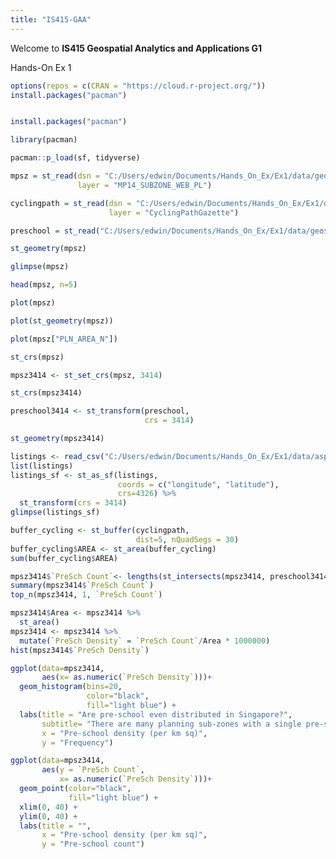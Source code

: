 ```yaml
---
title: "IS415-GAA"
---
```


Welcome to **IS415 Geospatial Analytics and Applications G1**

Hands-On Ex 1

```r
options(repos = c(CRAN = "https://cloud.r-project.org/"))
install.packages("pacman")


install.packages("pacman")

library(pacman)

pacman::p_load(sf, tidyverse)

mpsz = st_read(dsn = "C:/Users/edwin/Documents/Hands_On_Ex/Ex1/data/geospatial", 
               layer = "MP14_SUBZONE_WEB_PL")

cyclingpath = st_read(dsn = "C:/Users/edwin/Documents/Hands_On_Ex/Ex1/data/geospatial", 
                      layer = "CyclingPathGazette")

preschool = st_read("C:/Users/edwin/Documents/Hands_On_Ex/Ex1/data/geospatial/PreSchoolsLocation.kml")

st_geometry(mpsz)

glimpse(mpsz)

head(mpsz, n=5)  

plot(mpsz)

plot(st_geometry(mpsz))

plot(mpsz["PLN_AREA_N"])

st_crs(mpsz)

mpsz3414 <- st_set_crs(mpsz, 3414)

st_crs(mpsz3414)

preschool3414 <- st_transform(preschool, 
                              crs = 3414)

st_geometry(mpsz3414)

listings <- read_csv("C:/Users/edwin/Documents/Hands_On_Ex/Ex1/data/aspatial/listings.csv")
list(listings) 
listings_sf <- st_as_sf(listings, 
                        coords = c("longitude", "latitude"),
                        crs=4326) %>%
  st_transform(crs = 3414)
glimpse(listings_sf)

buffer_cycling <- st_buffer(cyclingpath, 
                            dist=5, nQuadSegs = 30)
buffer_cycling$AREA <- st_area(buffer_cycling)
sum(buffer_cycling$AREA) 

mpsz3414$`PreSch Count`<- lengths(st_intersects(mpsz3414, preschool3414))
summary(mpsz3414$`PreSch Count`)
top_n(mpsz3414, 1, `PreSch Count`)

mpsz3414$Area <- mpsz3414 %>%
  st_area()
mpsz3414 <- mpsz3414 %>%
  mutate(`PreSch Density` = `PreSch Count`/Area * 1000000)
hist(mpsz3414$`PreSch Density`)

ggplot(data=mpsz3414, 
       aes(x= as.numeric(`PreSch Density`)))+
  geom_histogram(bins=20, 
                 color="black", 
                 fill="light blue") +
  labs(title = "Are pre-school even distributed in Singapore?",
       subtitle= "There are many planning sub-zones with a single pre-school, on the other hand, \nthere are two planning sub-zones with at least 20 pre-schools",
       x = "Pre-school density (per km sq)",
       y = "Frequency")

ggplot(data=mpsz3414, 
       aes(y = `PreSch Count`, 
           x= as.numeric(`PreSch Density`)))+
  geom_point(color="black", 
             fill="light blue") +
  xlim(0, 40) +
  ylim(0, 40) +
  labs(title = "",
       x = "Pre-school density (per km sq)",
       y = "Pre-school count")
```
